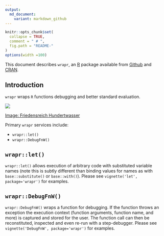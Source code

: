 ```yaml
---
output:
  md_document:
    variant: markdown_github
---
```


<!-- README.md is generated from README.Rmd. Please edit that file -->



```r
knitr::opts_chunk$set(
  collapse = TRUE,
  comment = " # ",
  fig.path = "README-"
)
options(width =100)
```

This document describes `wrapr`, an [R](https://cran.r-project.org) package available from [Github](https://github.com/WinVector/wrapr) and  [CRAN](https://CRAN.R-project.org/).


## Introduction

`wrapr` wraps `R` functions debugging and better standard evaluation.


![](wrapper.jpg)

[Image: Friedensreich Hundertwasser](https://commons.m.wikimedia.org/wiki/File:Furoshiki_designed_by_Friedensreich_Hundertwasser_for_%27Fernwärme_Wien%27_AG.jpg#mw-jump-to-license)


Primary `wrapr` services include:

 * `wrapr::let()`
 * `wrapr::DebugFnW()`

 
## `wrapr::let()`

`wrapr::let()` allows execution of arbitrary code with substituted variable names (note this is subtly different than binding values for names as with `base::substitute()` or `base::with()`).   Please see `vignette('let', package='wrapr')` for examples.

## `wrapr::DebugFnW()`

`wrapr::DebugFnW()` wraps a function for debugging.  If the function throws an exception the execution context (function arguments, function name, and more) is captured and stored for the user.  The function call can then be reconstituted, inspected and even re-run with a step-debugger.  Please see `vignette('DebugFnW', package='wrapr')` for examples.



